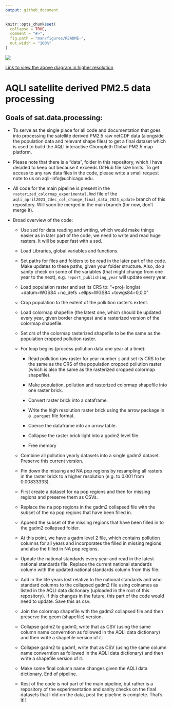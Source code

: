 ```yaml
---
output: github_document
---
```


<!-- README.md is generated from README.Rmd. Please edit that file -->

```r
knitr::opts_chunk$set(
  collapse = TRUE,
  comment = "#>",
  fig.path = "man/figures/README-",
  out.width = "100%"
)
```


![](images/aqli_data_pipeline_final_diagram.png)

[Link to view the above diagram in higher resolution](https://www.canva.com/design/DAFw1vRz8qU/1st0GDVbNB7k2WUIKiUwpg/view?utm_content=DAFw1vRz8qU&utm_campaign=share_your_design&utm_medium=link&utm_source=shareyourdesignpanel)


# AQLI satellite derived PM2.5 data processing

<!-- badges: start -->
<!-- badges: end -->

## Goals of sat.data.processing:

* To serve as the single place for all code and documentation that goes into processing the satellite derived PM2.5 raw netCDF data (alongside the population data and relevant shape files) to get a final dataset which is used to build the AQLI interactive Choropleth Global PM2.5 map platform.

* Please note that there is a "data", folder in this repository, which I have decided to keep out because it exceeds GitHub file size limits. To get access to any raw data files in the code, please write a small request note to us on aqli-info@uchicago.edu.

* All code for the main pipeline is present in the `rasterized_colormap_experimental.Rmd` file of the `aqli_april2023_2dec_col_change_final_data_2023_update` branch of this repository. Will soon be merged in the main branch (for now, don't merge it).

* Broad overview of the code:

  * Use ssd for data reading and writing, which would make things easier as in later part of the code, we need to write and read huge rasters. It will be super fast with a ssd.
  
  * Load Libraries, global variables and functions.
  
  * Set paths for files and folders to be read in the later part of the code. Make updates to these paths, given your folder structure.      Also, do a sanity check on some of the variables (that might change from one year to the next), e.g. `report_publishing_year` will       update every year. 
  
  * Load population raster and set its CRS to: "+proj=longlat +datum=WGS84 +no_defs +ellps=WGS84 +towgs84=0,0,0"
  
  * Crop population to the extent of the pollution raster's extent.
  
  * Load colormap shapefile (the latest one, which should be updated every year, given border changes) and a rasterized version of the colormap shapefile.
  
  * Set crs of the colormap rasterized shapefile to be the same as the population cropped pollution raster.
  
  * For loop begins (process pollution data one year at a time):
  
      * Read pollution raw raster for year number `i` and set its CRS to be the same as the CRS of the population cropped pollution              raster (which is also the same as the rasterized cropped colormap shapefile).
      
      * Make population, pollution and rasterized colormap shapefile into one raster brick.
      
      * Convert raster brick into a dataframe.
      
      * Write the high resolution raster brick using the arrow package in a `.parquet` file format.
      
      * Coerce the dataframe into an arrow table.
      
      * Collapse the raster brick light into a gadm2 level file.
      
      * Free memory
      
  * Combine all pollution yearly datasets into a single gadm2 dataset. Preserve this current version.
  
  * Pin down the missing and NA pop regions by resampling all rasters in the raster brick to a higher resolution (e.g. to 0.001 from 0.00833333).
  
  * First create a dataset for na pop regions and then for missing regions and preserve them as CSVs.
  
  * Replace the na pop regions in the gadm2 collapsed file with the subset of the na pop regions that have been filled in.
  
  * Append the subset of the missing regions that have been filled in to the gadm2 collapsed folder.
  
  * At this point, we have a gadm level 2 file, which contains pollution columns for all years and incorporates the filled in missing
  regions and also the filled in NA pop regions.
  
  * Update the national standards every year and read in the latest national standards file. Replace the current national standards column with the updated national standards column from this file.
  
  * Add in the life years lost relative to the national standards and who standard columns to the collapsed gadm2 file using colnames as listed in the AQLI data dictionary (uploaded in the root of this repository). If this changes in the future, this part of the code would need to update. Save this as csv.
  
  * Join the colormap shapefile with the gadm2 collapsed file and then preserve the geom (shapefile) version.
  
  * Collapse gadm2 to gadm0, write that as CSV (using the same column name converntion as followed in the AQLI data dictionary) and then write a shapefile version of it.
  
  * Collapse gadm2 to gadm1, write that as CSV (using the same column name converntion as followed in the AQLI data dictionary) and then write a shapefile version of it.
    
  * Make some final column name changes given the AQLI data dictionary. End of pipeline.
  
  * Rest of the code is not part of the main pipeline, but rather is a repository of the experimentation and sanity checks on the final datasets that I did on the data, post the pipeline is complete. That's it!!
  
      
      
  
  
  
